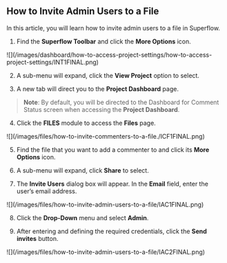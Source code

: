 ## How to Invite Admin Users to a File

In this article, you will learn how to invite admin users to a file in Superflow.

1. Find the **Superflow Toolbar** and click the **More Options** icon.

<Frame>
![](/images/dashboard/how-to-access-project-settings/how-to-access-project-settings/INT1FINAL.png)
</Frame>

2. A sub-menu will expand, click the **View Project** option to select.

3. A new tab will direct you to the **Project Dashboard** page.

> **Note**: By default, you will be directed to the Dashboard for Comment Status screen when accessing the **Project Dashboard**.

4. Click the **FILES** module to access the **Files** page.

<Frame>
![](/images/files/how-to-invite-commenters-to-a-file./ICF1FINAL.png)
</Frame>

5. Find the file that you want to add a commenter to and click its **More Options** icon.

6. A sub-menu will expand, click **Share** to select.

7. The **Invite Users** dialog box will appear. In the **Email** field, enter the user’s email address.

<Frame>
![](/images/files/how-to-invite-admin-users-to-a-file/IAC1FINAL.png)
</Frame>

8. Click the **Drop-Down** menu and select **Admin**.

9. After entering and defining the required credentials, click the **Send invites** button.

<Frame>
![](/images/files/how-to-invite-admin-users-to-a-file/IAC2FINAL.png)
</Frame>

